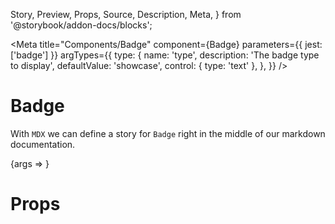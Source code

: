   Story,
  Preview,
  Props,
  Source,
  Description,
  Meta,
} from '@storybook/addon-docs/blocks';

<Meta
  title="Components/Badge"
  component={Badge}
  parameters={{ jest: ['badge'] }}
  argTypes={{
    type: {
      name: 'type',
      description: 'The badge type to display',
      defaultValue: 'showcase',
      control: { type: 'text' },
    },
  }}
/>

# Badge

With `MDX` we can define a story for `Badge` right in the middle of our
markdown documentation.

<Preview>
  <Story
    name="default"
    args={{
      type: 'showcase',
    }}
  >
    {args => <Badge {...args} />}
  </Story>
</Preview>

# Props

<Props story="default" />
